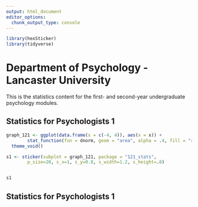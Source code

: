 ```yaml
---
output: html_document
editor_options: 
  chunk_output_type: console
---
```

```r
library(hexSticker)
library(tidyverse)


```


# Department of Psychology - Lancaster University

This is the statistics content for the first- and second-year undergraduate psychology modules.

## Statistics for Psychologists 1

```r

graph_121 <- ggplot(data.frame(x = c(-4, 4)), aes(x = x)) +
        stat_function(fun = dnorm, geom = "area", alpha = .4, fill = "red") +
  theme_void()

s1 <- sticker(subplot = graph_121, package = "121_stats",
        p_size=20, s_x=1, s_y=0.8, s_width=1.2, s_height=.8)


s1

```



## Statistics for Psychologists 1

